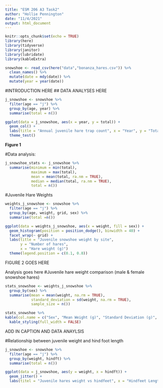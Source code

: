 ```yaml
---
title: "ESM 206 A3 Task2"
author: "Hollie Pennington"
date: "11/4/2021"
output: html_document
---
```


```r
knitr::opts_chunk$set(echo = TRUE)
library(here)
library(tidyverse)
library(janitor)
library(lubridate)
library(kableExtra)
```

```r
snowshoe <- read_csv(here("data","bonanza_hares.csv")) %>% 
  clean_names() %>% 
  mutate(date = mdy(date)) %>% 
  mutate(year = year(date))
```

#INTRODUCTION HERE 
## DATA ANALYSES HERE 


```r
j_snowshoe <- snowshoe %>% 
  filter(age == "j") %>% 
  group_by(age, year) %>% 
  summarise(total = n())
```

```r
ggplot(data = j_snowshoe, aes(x = year, y = total)) + 
  geom_col() + 
  labs(title = "Annual juvenile hare trap count", x = "Year", y = "Total number of juvenile hares") + 
  theme_test()
```
<b> Figure 1 </b> 


#Data analysis: 


```r
j_snowshoe_stats <- j_snowshoe %>% 
  summarise(minimum = min(total), 
            maximum = max(total), 
            mean = mean(total, ra.nm = TRUE), 
            median = median(total, ra.nm = TRUE), 
            total = n())
```

#Juvenile Hare Weights 

```r
weights_j_snowshoe <- snowshoe %>% 
  filter(age == "j") %>% 
  group_by(age, weight, grid, sex) %>% 
  summarise(total =n())
```

```r
ggplot(data = weights_j_snowshoe, aes(x = weight, fill = sex)) + 
  geom_histogram(position = position_dodge(), binwidth = 40) +
  facet_wrap(~ grid) +
  labs(title = "Juvenile snowshoe weight by site", 
       y = "Number of hares", 
       x = "Hare weight (g)")
  theme(legend.position = c(0.1, 0.8))
```
FIGURE 2 GOES HERE 

Analysis goes here 
#Juvenile hare weight comparison (male & female snowshoe hares)

```r
stats_snowshoe <- weights_j_snowshoe %>% 
  group_by(sex) %>% 
  summarise(mean = mean(weight, na.rm = TRUE),
            standard_deviation = sd(weight, na.rm = TRUE),
            sample_size = n())
```

```r
stats_snowshoe %>% 
kable(col.name = c("Sex", "Mean Weight (g)", "Standard Deviation (g)", "Sample Size")) %>% 
  kable_styling(full_width = FALSE)
```

ADD IN CAPTION AND DATA ANAYLSIS 


#Relationship between juvenile weight and hind foot length 

```r
j_snowshoe <- snowshoe %>% 
  filter(age == "j") %>% 
  group_by(weight, hindft) %>% 
  summarise(total = n())
```

```r
ggplot(data = j_snowshoe, aes(y = weight, x = hindft)) + 
  geom_jitter() + 
  labs(titel = "Juvenile hares weight vs hindfeet", x = "Hindfeet Length (mm)", y = "Weight (g)")
```

